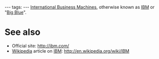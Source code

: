---
tags:
---
[[International Business Machines]], otherwise known as [[IBM]] or "[[Big Blue]]".

= See also =

* Official site: http://ibm.com/
* [[Wikipedia]] article on [[IBM]]: http://en.wikipedia.org/wiki/IBM
